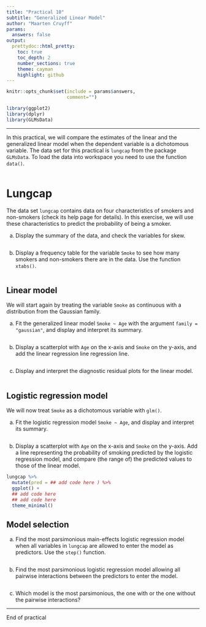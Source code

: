 ```yaml
---
title: "Practical 10"
subtitle: "Generalized Linear Model"
author: "Maarten Cruyff"
params:
  answers: false
output: 
  prettydoc::html_pretty:
    toc: true
    toc_depth: 2
    number_sections: true
    theme: cayman
    highlight: github
---
```


```r
knitr::opts_chunk$set(include = params$answers,
                      comment="")

library(ggplot2)
library(dplyr)
library(GLMsData)
```

---

In this practical, we will compare the estimates of the linear and the 
generalized linear model when the dependent variable is a 
dichotomous variable. The data set for this practical is
`lungcap` from the package `GLMsData`. To load the data into workspace you need 
to use the function `data()`.

```r

```

# Lungcap

The data set `lungcap` contains data on four characteristics of smokers and 
non-smokers (check its help page for details). In this exercise, we will use 
these characteristics to predict the probability of being a smoker.  

a. Display the summary of the data, and check the variables for skew.

```r

```

b. Display a frequency table for the variable `Smoke` to see how many smokers 
and non-smokers there are in the data. Use the function `xtabs()`.
 
```r

```

## Linear model

We will start again by treating the variable `Smoke` as continuous with a 
distribution from the Gaussian family.

a. Fit the generalized linear model `Smoke ~ Age` with the argument 
`family = "gaussian"`, and display and interpret its summary.

```r

```

b. Display a scatterplot with `Age` on the x-axis and `Smoke` on the y-axis, and 
add the linear regression line regression line.

```r

```

c. Display and interpret the diagnostic residual plots for the linear model.

```r

```

## Logistic regression model

We will now treat `Smoke` as a dichotomous variable with `glm()`.

a. Fit the logistic regression model `Smoke ~ Age`, and display and interpret 
its summary.

```r

```

b. Display a scatterplot with `Age` on the x-axis and `Smoke` on the y-axis. Add 
a line representing the probability of smoking predicted by the logistic 
regression model, and compare (the range of) the predicted values to those of 
the linear model.

```r
lungcap %>% 
  mutate(pred = ## add code here ) %>% 
  ggplot() + 
  ## add code here 
  ## add code here
  theme_minimal()
```

## Model selection

a. Find the most parsimonious main-effects logistic regression model when all 
variables in `lungcap` are allowed to enter the model as predictors. Use the `step()`
function.

```r

```


b. Find the most parsimonious logistic regression model allowing  all pairwise 
interactions between the predictors to enter the model.

```r

```

c. Which model is the most parsimonious, the one with or the one without the pairwise interactions?

---

End of practical

